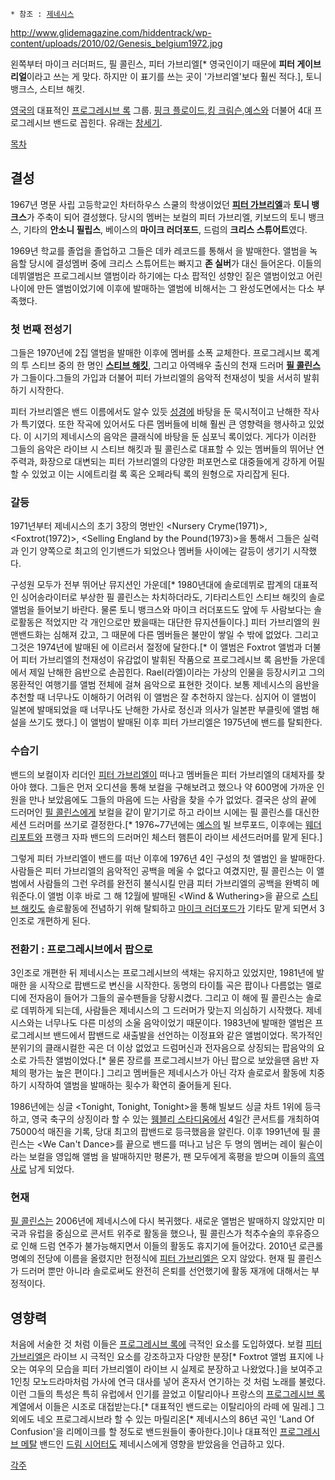  * 참조 : [[제네시스]]

http://www.glidemagazine.com/hiddentrack/wp-content/uploads/2010/02/Genesis_belgium1972.jpg

왼쪽부터 마이크 러더퍼드, 필 콜린스, 피터 가브리엘[* 영국인이기 때문에 '''피터 게이브리얼'''이라고 쓰는 게 맞다. 하지만 이 표기를 쓰는 곳이 '가브리엘'보다 훨씬 적다.], 토니 뱅크스, 스티브 해킷.

[[영국]]의 대표적인 [[프로그레시브 록]] 그룹. [[핑크 플로이드]],[[킹 크림슨]],[[예스]]와 더불어 4대 프로그레시브 밴드로 꼽힌다. 유래는 [[창세기]].

[[목차]]

== 결성 ==
1967년 명문 사립 고등학교인 차터하우스 스쿨의 학생이었던 '''[[피터 가브리엘]]'''과 '''토니 뱅크스'''가 주축이 되어 결성했다. 당시의 멤버는 보컬의 피터 가브리엘, 키보드의 토니 뱅크스, 기타의 '''안소니 필립스''', 베이스의 '''마이크 러더포드''', 드럼의 '''크리스 스튜어트'''였다.

1969년 학교를 졸업을 졸업하고 그들은 데카 레코드를 통해서 <From Genesis to Revelation>을 발매한다. 앨범을 녹음할 당시에 결성멤버 중에 크리스 스튜어트는 빠지고 '''존 실버'''가 대신 들어온다. 이들의 데뷔앨범은 프로그레시브 앨범이라 하기에는 다소 팝적인 성향인 짙은 앨범이었고 어린 나이에 만든 앨범이었기에 이후에 발매하는 앨범에 비해서는 그 완성도면에서는 다소 부족했다.

=== 첫 번째 전성기 ===
그들은 1970년에 2집 <Trespass> 앨범을 발매한 이후에 멤버를 소폭 교체한다. 프로그레시브 록계의 투 스티브 중의 한 명인 '''[[스티브 해킷]]''', 그리고 아역배우 출신의 천재 드러머 '''[[필 콜린스]]'''가 그들이다.그들의 가입과 더불어 피터 가브리엘의 음악적 천재성이 빛을 서서히 발휘하기 시작한다.

피터 가브리엘은 밴드 이름에서도 알수 있듯 [[성경]]에 바탕을 둔 묵시적이고 난해한 작사가 특기였다. 또한 작곡에 있어서도 다른 멤버들에 비해 훨씬 큰 영향력을 행사하고 있었다. 이 시기의 제네시스의 음악은 클래식에 바탕을 둔 심포닉 록이었다. 게다가 이러한 그들의 음악은 라이브 시 스티브 해킷과 필 콜린스로 대표할 수 있는 멤버들의 뛰어난 연주력과, 화장으로 대변되는 피터 가브리엘의 다양한 퍼포먼스로 대중들에게 강하게 어필할 수 있었고 이는 시에트리컬 록 혹은 오페라틱 록의 원형으로 자리잡게 된다.

=== 갈등 ===
1971년부터 제네시스의 초기 3장의 명반인 <Nursery Cryme(1971)>, <Foxtrot(1972)>, <Selling England by the Pound(1973)>을 통해서 그들은 실력과 인기 양쪽으로 최고의 인기밴드가 되었으나 멤버들 사이에는 갈등이 생기기 시작했다.

구성원 모두가 전부 뛰어난 뮤지션인 가운데[* 1980년대에 솔로데뷔로 팝계의 대표적인 싱어송라이터로 부상한 필 콜린스는 차치하더라도, 기타리스트인 스티브 해킷의 솔로 앨범을 들어보기 바란다. 물론 토니 뱅크스와 마이크 러더포드도 앞에 두 사람보다는 솔로활동은 적었지만 각 개인으로만 봤을때는 대단한 뮤지션들이다.] 피터 가브리엘의 원맨밴드화는 심해져 갔고, 그 때문에 다른 멤버들은 불만이 쌓일 수 밖에 없었다. 그리고 그것은 1974년에 발매된 <The Lamb Lies Down on Broadway>에 이르러서 절정에 달한다.[* 이 앨범은 Foxtrot 앨범과 더불어 피터 가브리엘의 천재성이 유감없이 발휘된 작품으로 프로그레시브 록 음반들 가운데에서 제일 난해한 음반으로 손꼽힌다. Rael(라엘)이라는 가상의 인물을 등장시키고 그의 몽환적인 여행기를 앨범 전체에 걸쳐 음악으로 표현한 것이다. 보통 제네시스의 음반을 추천할 때 너무나도 이해하기 어려워 이 앨범은 잘 추천하지 않는다. 심지어 이 앨범이 일본에 발매되었을 때 너무나도 난해한 가사로 정신과 의사가 일본판 부클릿에 앨범 해설을 쓰기도 했다.] 이 앨범이 발매된 이후 피터 가브리엘은 1975년에 밴드를 탈퇴한다.

=== 수습기 ===
밴드의 보컬이자 리더인 [[피터 가브리엘]]이 떠나고 멤버들은 피터 가브리엘의 대체자를 찾아야 했다. 그들은 먼저 오디션을 통해 보컬을 구해보려고 했으나 약 600명에 가까운 인원을 만나 보았음에도 그들의 마음에 드는 사람을 찾을 수가 없었다. 결국은 상의 끝에 드러머인 [[필 콜린스]]에게 보컬을 같이 맡기기로 하고 라이브 시에는 필 콜린스를 대신한 세션 드러머를 쓰기로 결정한다.[* 1976~77년에는 [[예스]]의 빌 브루포드, 이후에는 [[웨더리포트]]와 프랭크 자파 밴드의 드러머인 체스터 햄튼이 라이브 세션드러머를 맡게 된다.]

그렇게 피터 가브리엘이 밴드를 떠난 이후에 1976년 4인 구성의 첫 앨범인 <A Trick Of The Tail>을 발매한다. 사람들은 피터 가브리엘의 음악적인 공백을 메울 수 없다고 여겼지만, 필 콜린스는 이 앨범에서 사람들의 그런 우려를 완전히 불식시킬 만큼 피터 가브리엘의 공백을 완벽히 메워준다.이 앨범 이후 바로 그 해 12월에 발매된 <Wind & Wuthering>을 끝으로 [[스티브 해킷]]도 솔로활동에 전념하기 위해 탈퇴하고 [[마이크 러더포드]]가 기타도 맡게 되면서 3인조로 개편하게 된다.

=== 전환기 : 프로그레시브에서 팝으로 ===
3인조로 개편한 뒤 제네시스는 프로그레시브의 색채는 유지하고 있었지만, 1981년에 발매한 <Abacab>을 시작으로 팝밴드로 변신을 시작한다. 동명의 타이틀 곡은 팝이나 다름없는 멜로디에 전자음이 들어가 그들의 골수팬들을 당황시켰다. 그리고 이 해에 필 콜린스는 솔로로 데뷔하게 되는데, 사람들은 제네시스의 그 드러머가 맞는지 의심하기 시작했다. 제네시스와는 너무나도 다른 미성의 소울 음악이었기 때문이다. 1983년에 발매한 <Genesis> 앨범은 프로그레시브 밴드에서 팝밴드로 새출발을 선언하는 이정표와 같은 앨범이었다. 목가적인 분위기의 클래시컬한 곡은 더 이상 없었고 드럼머신과 전자음으로 상징되는 팝음악의 요소로 가득찬 앨범이었다.[* 물론 장르를 프로그레시브가 아닌 팝으로 보았을땐 음반 자체의 평가는 높은 편이다.] 그리고 멤버들은 제네시스가 아닌 각자 솔로로서 활동에 치중하기 시작하여 앨범을 발매하는 횟수가 확연히 줄어들게 된다.

1986년에는 싱글 <Tonight, Tonight, Tonight>을 통해 빌보드 싱글 차트 1위에 등극하고, 영국 축구의 상징이라 할 수 있는 [[웸블리 스타디움]]에서 4일간 콘서트를 개최하여 75000석 매진을 기록, 당대 최고의 팝밴드로 등극했음을 알린다. 이후 1991년에 필 콜린스는 <We Can't Dance>를 끝으로 밴드를 떠나고 남은 두 명의 멤버는 레이 윌슨이라는 보컬을 영입해 앨범 <Calling All Stations>을 발매하지만 평론가, 팬 모두에게 혹평을 받으며 이들의 [[흑역사]]로 남게 되었다.

=== 현재 ===
[[필 콜린스]]는 2006년에 제네시스에 다시 복귀했다. 새로운 앨범은 발매하지 않았지만 미국과 유럽을 중심으로 콘서트 위주로 활동을 했으나, 필 콜린스가 척추수술의 후유증으로 인해 드럼 연주가 불가능해지면서 이들의 활동도 휴지기에 들어갔다. 2010년 로큰롤 명예의 전당에 이름을 올렸지만 헌정식에 [[피터 가브리엘]]은 오지 않았다. 현재 필 콜린스가 드러머 뿐만 아니라 솔로로써도 완전히 은퇴를 선언했기에 활동 재개에 대해서는 부정적이다. 

== 영향력 ==
처음에 서술한 것 처럼 이들은 [[프로그레시브 록]]에 극적인 요소를 도입하였다. 보컬 [[피터 가브리엘]]은 라이브 시 극적인 요소를 강조하고자 다양한 분장[* Foxtrot 앨범 표지에 나오는 여우의 모습을 피터 가브리엘이 라이브 시 실제로 분장하고 나왔었다.]을 보여주고 1인칭 모노드라마처럼 가사에 연극 대사를 넣어 혼자서 연기하는 것 처럼 노래를 불렀다. 이런 그들의 특성은 특히 유럽에서 인기를 끌었고 이탈리아나 프랑스의 [[프로그레시브 록]] 계열에서 이들은 시조로 대접받는다.[* 대표적인 밴드로는 이탈리아의 라떼 에 밀레.] 그 외에도 네오 프로그레시브라 할 수 있는 마릴리온[* 제네시스의 86년 곡인 'Land Of Confusion'을 리메이크를 할 정도로 밴드원들이 좋아한다.]이나 대표적인 [[프로그레시브 메탈]] 밴드인 [[드림 시어터]]도 제네시스에게 영향을 받았음을 언급하고 있다.

[[각주]]
